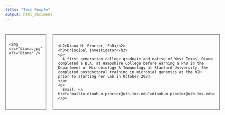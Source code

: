 ```yaml
---
title: "Test People"
output: html_document
---
```


<!-- Include CSS styles inline -->
<style>
  .row { display: flex; gap: 20px; margin-top: 40px; }
  .box { border: 2px solid #888; padding: 10px; width: 220px; height: 220px; }
  .box img { width: 100%; height: 100%; object-fit: cover; }
  .bio { border: 2px solid #888; padding: 15px; width: 500px; }
  .bio h2 { font-size: 1.5em; margin-bottom: 0.2em; }
  .bio h3 { font-size: 1.2em; margin-top: 0; margin-bottom: 1em; color: #555; }
  .bio p { font-size: 1em; line-height: 1.4; }
</style>

<!-- Entire HTML block: no markdown here -->
<div class="row">
  <div class="box">
    <img src="diana.jpg" alt="Diana" />
  </div>
  <div class="bio">
    <h2>Diana M. Proctor, PhD</h2>
    <h3>Principal Investigator</h3>
    <p>
      A first generation college graduate and native of West Texas, Diana completed a B.A. at Hampshire College before earning a PhD in the Department of Microbiology & Immunology at Stanford University. She completed postdoctoral training in microbial genomics at the NIH prior to starting her Lab in October 2024.
    </p>
    <p>
      Email: <a href="mailto:dinah.m.proctor@uth.tmc.edu">dinah.m.proctor@uth.tmc.edu</a>
    </p>
  </div>
</div>
